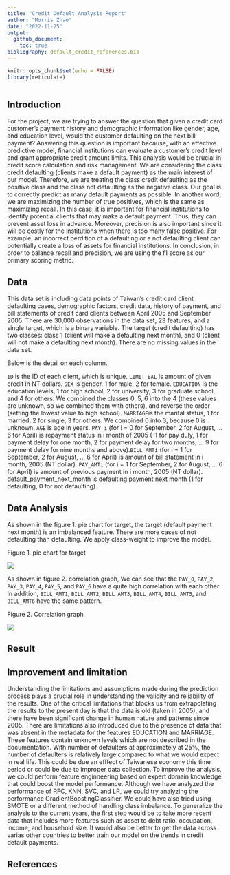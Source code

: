 ```yaml
---
title: "Credit Default Analysis Report"
author: "Morris Zhao"
date: "2022-11-25"
output:
  github_document:
    toc: true
bibliography: default_credit_references.bib
---
```


```r
knitr::opts_chunk$set(echo = FALSE)
library(reticulate)
```

```python

```

## Introduction

For the project, we are trying to answer the question that given a credit card customer's payment history and demographic information like gender, age, and education level, would the customer defaulting on the next bill payment? Answering this question is important because, with an effective predictive model, financial institutions can evaluate a customer's credit level and grant appropriate credit amount limits. This analysis would be crucial in credit score calculation and risk management. We are considering the class credit defaulting (clients make a default payment) as the main interest of our model. Therefore, we are treating the class credit defaulting as the positive class and the class not defaulting as the negative class. Our goal is to correctly predict as many default payments as possible. In another word, we are maximizing the number of true positives, which is the same as maximizing recall. In this case, it is important for financial institutions to identify potential clients that may make a default payment. Thus, they can prevent asset loss in advance. Moreover, precision is also important since it will be costly for the institutions when there is too many false positive. For example, an incorrect perdition of a defaulting or a not defaulting client can potentially create a loss of assets for financial institutions. In conclusion, in order to balance recall and precision, we are using the f1 score as our primary scoring metric.

## Data

This data set is including data points of Taiwan's credit card client defaulting cases, demographic factors, credit data, history of payment, and bill statements of credit card clients between April 2005 and September 2005. There are 30,000 observations in the data set, 23 features, and a single target, which is a binary variable. The target (credit defaulting) has two classes: class 1 (client will make a defaulting next month), and 0 (client will not make a defaulting next month). There are no missing values in the data set.

Below is the detail on each column.

`ID` is the ID of each client, which is unique. `LIMIT_BAL` is amount of given credit in NT dollars. `SEX` is gender. 1 for male, 2 for female. `EDUCATION` is the education levels, 1 for high school, 2 for university, 3 for graduate school, and 4 for others. We combined the classes 0, 5, 6 into the 4 (these values are unknown, so we combined them with others), and reverse the order (setting the lowest value to high school). `MARRIAGE`is the marital status, 1 for married, 2 for single, 3 for others. We combined 0 into 3, because 0 is unknown. `AGE` is age in years. `PAY_i` (for i = 0 for September, 2 for August, ... 6 for April) is repayment status in i month of 2005 (-1 for pay duly, 1 for payment delay for one month, 2 for payment delay for two months, ... 9 for payment delay for nine months and above).`BILL_AMTi` (for i = 1 for September, 2 for August, ... 6 for April) is amount of bill statement in i month, 2005 (NT dollar). `PAY_AMTi` (for i = 1 for September, 2 for August, ... 6 for April) is amount of previous payment in i month, 2005 (NT dollar). default_payment_next_month is defaulting payment next month (1 for defaulting, 0 for not defaulting).

## Data Analysis

As shown in the figure 1. pie chart for target, the target (default payment next month) is an imbalanced feature. There are more cases of not defaulting than defaulting. We apply class-weight to improve the model.

Figure 1. pie chart for target

![](../results//eda/images/target_proportion.jpg)

As shown in figure 2. correlation graph, We can see that the `PAY_0`, `PAY_2`, `PAY_3`, `PAY_4`, `PAY_5`, and `PAY_6` have a quite high correlation with each other. In addition, `BILL_AMT1`, `BILL_AMT2`, `BILL_AMT3`, `BILL_AMT4`, `BILL_AMT5`, and `BILL_AMT6` have the same pattern.

Figure 2. Correlation graph

![](../results//eda/images/corr_plot.png)

## Result

## Improvement and limitation
Understanding the limitations and assumptions made during the prediction process plays a crucial role in understanding the validity and reliability of the results. One of the critical limitations that blocks us from extrapolating the results to the present day is that the data is old (taken in 2005), and there have been significant change in human nature and patterns since 2005. There are limitations also introduced due to the presence of data that was absent in the metadata for the features EDUCATION and MARRIAGE. These features contain unknown levels which are not described in the documentation. With number of defaulters at approximately at 25%, the number of defaulters is relatively large compared to what we would expect in real life. This could be due an efffect of Taiwanese economy this time period or could be due to improper data collection. To improve the analysis, we could perform feature enginneering based on expert domain knowledge that could boost the model performance. Although we have analyzed the performance of RFC, KNN, SVC, and LR, we could try analyzing the performance GradientBoostingClassifier. We could have also tried using SMOTE or a different method of handling class imbalance. To generalize the analysis to the current years, the first step would be to take more recent data that includes more features such as asset to debt ratio, occupation, income, and household size. It would also be better to get the data across varias other countries to better train our model on the trends in credit default payments. 

## References
